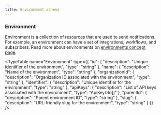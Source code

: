 ```yaml
---
title: Environment schema
---
```


### Environment

Environment is a collection of resources that are used to send notifications. For example, an environment can have a set of integrations, workflows, and subscribers. Read more about environments on [environments concept page](/platform/concepts/environments). 

<TypeTable name="Environment" type={{
  "id": {
    "description": "Unique identifier of the environment",
    "type": "string"
  },
  "name": {
    "description": "Name of the environment",
    "type": "string"
  },
  "organizationId": {
    "description": "Organization ID associated with the environment",
    "type": "string"
  },
  "identifier": {
    "description": "Unique identifier for the environment",
    "type": "string"
  },
  "apiKeys": {
    "description": "List of API keys associated with the environment",
    "type": "ApiKeyDto[]"
  },
  "parentId": {
    "description": "Parent environment ID",
    "type": "string"
  },
  "slug": {
    "description": "URL-friendly slug for the environment",
    "type": "string"
  }
}} />